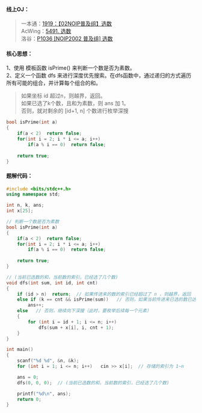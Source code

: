 
#### 线上OJ：
> 一本通：[1919：【02NOIP普及组】选数](http://ybt.ssoier.cn:8088/problem_show.php?pid=1919)  
AcWing：[5491. 选数](https://www.acwing.com/problem/content/description/5494/)  
洛谷：[P1036 [NOIP2002 普及组] 选数](https://www.luogu.com.cn/problem/P1036)  

#### 核心思想：
1、使用 模板函数 isPrime() 来判断一个数是否为素数。  
2、定义一个函数 dfs 来进行深度优先搜索。在dfs函数中，通过递归的方式遍历所有可能的组合，并计算每个组合的和。  
> 如果坐标 id 超过n，则越界，返回。  
如果已选了k个数，且和为素数，则 ans 加 1。  
否则，就对剩余的 [id+1, n] 个数进行枚举深搜  

```cpp showLineNumbers filename="判断素数的模板函数"
bool isPrime(int a) 
{
	if(a < 2)  return false;
	for(int i = 2; i * i <= a; i++)
		if(a % i == 0)	return false;
	
	return true;
}
```

#### 题解代码：
```cpp showLineNumbers filename="dfs深搜" {20-26,36}
#include <bits/stdc++.h>
using namespace std;

int n, k, ans;
int x[25];    

// 判断一个数是否为素数
bool isPrime(int a) 
{
	if(a < 2)  return false;
	for(int i = 2; i * i <= a; i++)
		if(a % i == 0)	return false;
	
	return true;
}

// (当前已选数的和，当前数的索引，已经选了几个数) 
void dfs(int sum, int id, int cnt) 
{
    if (id > n)  return;  // 如果传进来的数的索引已经超过了 n ，则越界，返回 
    else if (k == cnt && isPrime(sum))   // 否则，如果当前传进来已选的数已达到k个，且此时k个数的总和是素数 
        ans++;
    else   // 否则，继续向下深搜（此时，要枚举后续每一个元素） 
	{
        for (int i = id + 1; i <= n; i++)
            dfs(sum + x[i], i, cnt + 1);
    }
}

int main() 
{
    scanf("%d %d", &n, &k);
    for (int i = 1; i <= n; i++)   cin >> x[i];  // 存储的索引为 1~n 

    ans = 0;
    dfs(0, 0, 0);  // (当前已选数的和，当前数的索引，已经选了几个数) 

    printf("%d\n", ans);
    return 0;
}
```